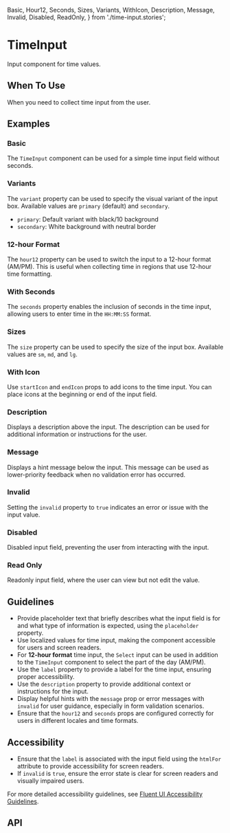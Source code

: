   Basic,
  Hour12,
  Seconds,
  Sizes,
  Variants,
  WithIcon,
  Description,
  Message,
  Invalid,
  Disabled,
  ReadOnly,
} from './time-input.stories';

<Meta of={TimeInput} />

# TimeInput

Input component for time values.

## When To Use

When you need to collect time input from the user.

## Examples

### Basic

The `TimeInput` component can be used for a simple time input field without seconds.

<Canvas of={Basic} />

### Variants

The `variant` property can be used to specify the visual variant of the input box. Available values are `primary` (default) and `secondary`.

- `primary`: Default variant with black/10 background
- `secondary`: White background with neutral border

<Canvas of={Variants} />

### 12-hour Format

The `hour12` property can be used to switch the input to a 12-hour format (AM/PM). This is useful when collecting time in regions that use 12-hour time formatting.

<Canvas of={Hour12} />

### With Seconds

The `seconds` property enables the inclusion of seconds in the time input, allowing users to enter time in the `HH:MM:SS` format.

<Canvas of={Seconds} />

### Sizes

The `size` property can be used to specify the size of the input box. Available values are `sm`, `md`, and `lg`.

<Canvas of={Sizes} />

### With Icon

Use `startIcon` and `endIcon` props to add icons to the time input. You can place icons at the beginning or end of the input field.

<Canvas of={WithIcon} />

### Description

Displays a description above the input. The description can be used for additional information or instructions for the user.

<Canvas of={Description} />

### Message

Displays a hint message below the input. This message can be used as lower-priority feedback when no validation error has occurred.

<Canvas of={Message} />

### Invalid

Setting the `invalid` property to `true` indicates an error or issue with the input value.

<Canvas of={Invalid} />

### Disabled

Disabled input field, preventing the user from interacting with the input.

<Canvas of={Disabled} />

### Read Only

Readonly input field, where the user can view but not edit the value.

<Canvas of={ReadOnly} />

## Guidelines

- Provide placeholder text that briefly describes what the input field is for and what type of information is expected, using the `placeholder` property.
- Use localized values for time input, making the component accessible for users and screen readers.
- For **12-hour format** time input, the `Select` input can be used in addition to the `TimeInput` component to select the part of the day (AM/PM).
- Use the `label` property to provide a label for the time input, ensuring proper accessibility.
- Use the `description` property to provide additional context or instructions for the input.
- Display helpful hints with the `message` prop or error messages with `invalid` for user guidance, especially in form validation scenarios.
- Ensure that the `hour12` and `seconds` props are configured correctly for users in different locales and time formats.

## Accessibility

- Ensure that the `label` is associated with the input field using the `htmlFor` attribute to provide accessibility for screen readers.
- If `invalid` is `true`, ensure the error state is clear for screen readers and visually impaired users.

For more detailed accessibility guidelines, see [Fluent UI Accessibility Guidelines](https://developer.microsoft.com/en-us/fluentui#/controls/web/textinput#accessibility).

## API

<ArgTypes />
